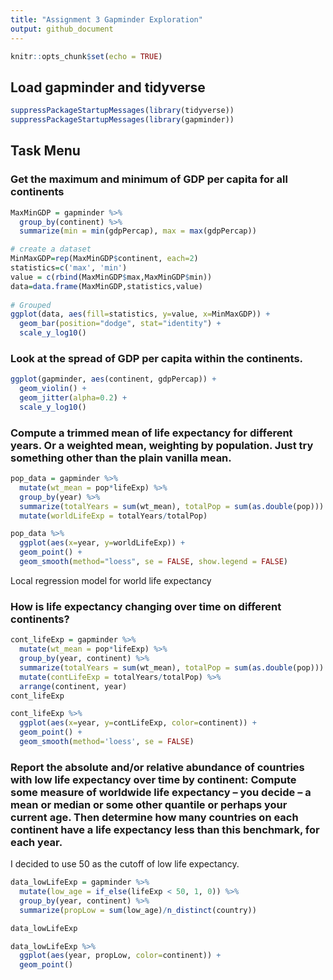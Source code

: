 ```yaml
---
title: "Assignment 3 Gapminder Exploration"
output: github_document
---
```


```r
knitr::opts_chunk$set(echo = TRUE)
```
## Load gapminder and tidyverse

```r
suppressPackageStartupMessages(library(tidyverse))
suppressPackageStartupMessages(library(gapminder))
```

## Task Menu

### Get the maximum and minimum of GDP per capita for all continents
```r
MaxMinGDP = gapminder %>% 
  group_by(continent) %>% 
  summarize(min = min(gdpPercap), max = max(gdpPercap)) 
```

```r
# create a dataset
MinMaxGDP=rep(MaxMinGDP$continent, each=2)
statistics=c('max', 'min')
value = c(rbind(MaxMinGDP$max,MaxMinGDP$min))
data=data.frame(MaxMinGDP,statistics,value)
 
# Grouped
ggplot(data, aes(fill=statistics, y=value, x=MinMaxGDP)) + 
  geom_bar(position="dodge", stat="identity") + 
  scale_y_log10()
```

### Look at the spread of GDP per capita within the continents.

```r
ggplot(gapminder, aes(continent, gdpPercap)) + 
  geom_violin() + 
  geom_jitter(alpha=0.2) + 
  scale_y_log10()
```

### Compute a trimmed mean of life expectancy for different years. Or a weighted mean, weighting by population. Just try something other than the plain vanilla mean.

```r
pop_data = gapminder %>% 
  mutate(wt_mean = pop*lifeExp) %>% 
  group_by(year) %>% 
  summarize(totalYears = sum(wt_mean), totalPop = sum(as.double(pop))) %>% 
  mutate(worldLifeExp = totalYears/totalPop) 
```

```r
pop_data %>% 
  ggplot(aes(x=year, y=worldLifeExp)) + 
  geom_point() + 
  geom_smooth(method="loess", se = FALSE, show.legend = FALSE)
```

Local regression model for world life expectancy


### How is life expectancy changing over time on different continents?

```r
cont_lifeExp = gapminder %>% 
  mutate(wt_mean = pop*lifeExp) %>% 
  group_by(year, continent) %>% 
  summarize(totalYears = sum(wt_mean), totalPop = sum(as.double(pop))) %>% 
  mutate(contLifeExp = totalYears/totalPop) %>% 
  arrange(continent, year)
cont_lifeExp 
```

```r
cont_lifeExp %>% 
  ggplot(aes(x=year, y=contLifeExp, color=continent)) + 
  geom_point() + 
  geom_smooth(method='loess', se = FALSE)
```

### Report the absolute and/or relative abundance of countries with low life expectancy over time by continent: Compute some measure of worldwide life expectancy – you decide – a mean or median or some other quantile or perhaps your current age. Then determine how many countries on each continent have a life expectancy less than this benchmark, for each year.

I decided to use 50 as the cutoff of low life expectancy. 

```r
data_lowLifeExp = gapminder %>% 
  mutate(low_age = if_else(lifeExp < 50, 1, 0)) %>% 
  group_by(year, continent) %>% 
  summarize(propLow = sum(low_age)/n_distinct(country))

data_lowLifeExp
```

```r
data_lowLifeExp %>% 
  ggplot(aes(year, propLow, color=continent)) + 
  geom_point()
```

